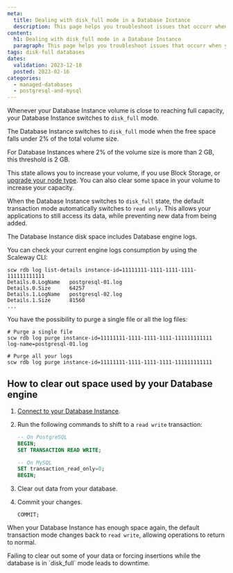 ```yaml
---
meta:
  title: Dealing with disk_full mode in a Database Instance
  description: This page helps you troubleshoot issues that occurr when your Database Instance volume is near full capacity.
content:
  h1: Dealing with disk_full mode in a Database Instance
  paragraph: This page helps you troubleshoot issues that occurr when your Database Instance volume is near full capacity.
tags: disk-full databases
dates:
  validation: 2023-12-18
  posted: 2023-02-16
categories:
  - managed-databases
  - postgresql-and-mysql
---
```


Whenever your Database Instance volume is close to reaching full capacity, your Database Instance switches to `disk_full` mode.

The Database Instance switches to `disk_full` mode when the free space falls under 2% of the total volume size.

For Database Instances where 2% of the volume size is more than 2 GB, this threshold is 2 GB.

This state allows you to increase your volume, if you use Block Storage, or [upgrade your node type](/managed-databases/postgresql-and-mysql/how-to/upgrade-a-database/). You can also clear some space in your volume to increase your capacity.

When the Database Instance switches to `disk_full` state, the default transaction mode automatically switches to `read only`. This allows your applications to still access its data, while preventing new data from being added.

<Message type="important">
  The Database Instance disk space includes Database engine logs.
</Message>

You can check your current engine logs consumption by using the Scaleway CLI:

```
scw rdb log list-details instance-id=11111111-1111-1111-1111-111111111111
Details.0.LogName   postgresql-01.log
Details.0.Size      64257
Details.1.LogName   postgresql-02.log
Details.1.Size      81560
...
```

You have the possibility to purge a single file or all the log files:

```
# Purge a single file
scw rdb log purge instance-id=11111111-1111-1111-1111-111111111111 log-name=postgresql-01.log

# Purge all your logs
scw rdb log purge instance-id=11111111-1111-1111-1111-111111111111
```

## How to clear out space used by your Database engine

1. [Connect to your Database Instance](/managed-databases/postgresql-and-mysql/how-to/connect-database-instance).
2. Run the following commands to shift to a `read write` transaction:
    ```sql
    -- On PostgreSQL
    BEGIN;
    SET TRANSACTION READ WRITE;
    ```

    ```sql
    -- On MySQL
    SET transaction_read_only=0;
    BEGIN;
    ```
3. Clear out data from your database.
4. Commit your changes.
    ```
    COMMIT;
    ```

When your Database Instance has enough space again, the default transaction mode changes back to `read write`, allowing operations to return to normal.

<Message type="important">
  Failing to clear out some of your data or forcing insertions while the database is in `disk_full` mode leads to downtime.
</Message>
